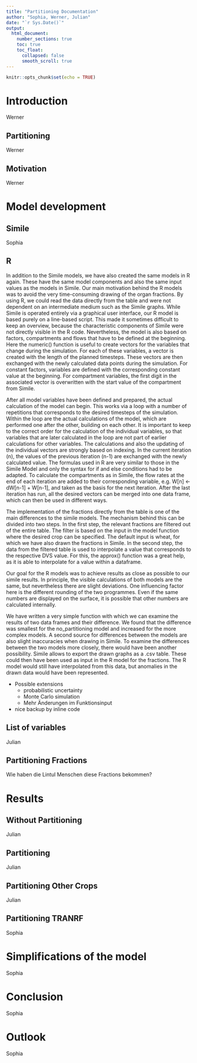 ```yaml
---
title: "Partitioning Documentation"
author: "Sophia, Werner, Julian"
date: "`r Sys.Date()`"
output:
  html_document:
    number_sections: true
    toc: true
    toc_float:
      collapsed: false
      smooth_scroll: true
---
```


```r
knitr::opts_chunk$set(echo = TRUE)
```


# Introduction
Werner

## Partitioning
Werner

## Motivation
Werner

# Model development

## Simile
Sophia

## R

In addition to the Simile models, we have also created the same models in R again.
These have the same model components and also the same input values as the models in Simile.
Our main motivation behind the R models was to avoid the very time-consuming drawing of the organ fractions.
By using R, we could read the data directly from the table and were not dependent on an intermediate medium such as the Simile graphs.
While Simile is operated entirely via a graphical user interface, our R model is based purely on a line-based script.
This made it sometimes difficult to keep an overview, because the characteristic components of Simile were not directly visible in the R code. Nevertheless, the model is also based on factors, compartments and flows that have to be defined at the beginning.
Here the numeric() function is useful to create vectors for the variables that change during the simulation.
For each of these variables, a vector is created with the length of the planned timesteps.
These vectors are then exchanged with the newly calculated data points during the simulation.
For constant factors, variables are defined with the corresponding constant value at the beginning.
For compartment variables, the first digit in the associated vector is overwritten with the start value of the compartment from Simile.

After all model variables have been defined and prepared, the actual calculation of the model can begin.
This works via a loop with a number of repetitions that corresponds to the desired timesteps of the simulation.
Within the loop are the actual calculations of the model, which are performed one after the other, building on each other.
It is important to keep to the correct order for the calculation of the individual variables, so that variables that are later calculated in the loop are not part of earlier calculations for other variables.
The calculations and also the updating of the individual vectors are strongly based on indexing.
In the current iteration (n), the values of the previous iteration (n-1) are exchanged with the newly calculated value.
The formulas used in R are very similar to those in the Simile Model and only the syntax for if and else conditions had to be adapted.
To calculate the compartments as in Simile, the flow rates at the end of each iteration are added to their corresponding variable, e.g. W[n] <- dW[n-1] + W[n-1], and taken as the basis for the next iteration.
After the last iteration has run, all the desired vectors can be merged into one data frame, which can then be used in different ways.

The implementation of the fractions directly from the table is one of the main differences to the simile models.
The mechanism behind this can be divided into two steps.
In the first step, the relevant fractions are filtered out of the entire table.
The filter is based on the input in the model function where the desired crop can be specified.
The default input is wheat, for which we have also drawn the fractions in Simile.
In the second step, the data from the filtered table is used to interpolate a value that corresponds to the respective DVS value.
For this, the approx() function was a great help, as it is able to interpolate for a value within a dataframe.

Our goal for the R models was to achieve results as close as possible to our simile results.
In principle, the visible calculations of both models are the same, but nevertheless there are slight deviations.
One influencing factor here is the different rounding of the two programmes.
Even if the same numbers are displayed on the surface, it is possible that other numbers are calculated internally.

We have written a very simple function with which we can examine the results of two data frames and their difference.
We found that the difference was smallest for the no_partitioning model and increased for the more complex models.
A second source for differences between the models are also slight inaccuracies when drawing in Simile.
To examine the differences between the two models more closely, there would have been another possibility.
Simile allows to export the drawn graphs as a .csv table.
These could then have been used as input in the R model for the fractions.
The R model would still have interpolated from this data, but anomalies in the drawn data would have been represented.

- Possible extensions
  - probabilistic uncertainty
  - Monte Carlo simulation
  - Mehr Änderungen im Funktionsinput
- nice backup by inline code

## List of variables
Julian

## Partitioning Fractions
Wie haben die Lintul Menschen diese Fractions bekommen?

# Results

## Without Partitioning
Julian

## Partitioning
Julian

## Partitioning Other Crops
Julian

## Partitioning TRANRF
Sophia

# Simplifications of the model
Sophia

# Conclusion
Sophia

# Outlook
Sophia




